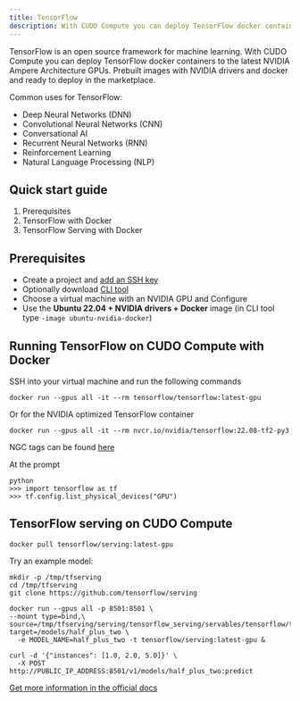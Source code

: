 ```yaml
---
title: TensorFlow
description: With CUDO Compute you can deploy TensorFlow docker containers to the latest NVIDIA Ampere Architecture GPUs.
---
```


TensorFlow is an open source framework for machine learning. With CUDO Compute you can deploy TensorFlow docker containers to the latest NVIDIA Ampere Architecture GPUs.
Prebuilt images with NVIDIA drivers and docker and ready to deploy in the marketplace.

Common uses for TensorFlow:

- Deep Neural Networks (DNN)
- Convolutional Neural Networks (CNN)
- Conversational AI
- Recurrent Neural Networks (RNN)
- Reinforcement Learning
- Natural Language Processing (NLP)

## Quick start guide

1. Prerequisites
2. TensorFlow with Docker
3. TensorFlow Serving with Docker

## Prerequisites

- Create a project and [add an SSH key](/tutorials/how-to-generate-ssh-keys)
- Optionally download [CLI tool](/cli-tool)
- Choose a virtual machine with an NVIDIA GPU and Configure
- Use the **Ubuntu 22.04 + NVIDIA drivers + Docker** image (in CLI tool type `-image ubuntu-nvidia-docker`)

## Running TensorFlow on CUDO Compute with Docker

SSH into your virtual machine and run the following commands

```shell
docker run --gpus all -it --rm tensorflow/tensorflow:latest-gpu
```

Or for the NVIDIA optimized TensorFlow container

```shell
docker run --gpus all -it --rm nvcr.io/nvidia/tensorflow:22.08-tf2-py3
```

NGC tags can be found [here](https://catalog.ngc.nvidia.com/orgs/nvidia/containers/tensorflow/tags)

At the prompt

```shell
python
>>> import tensorflow as tf
>>> tf.config.list_physical_devices("GPU")
```

## TensorFlow serving on CUDO Compute

```shell
docker pull tensorflow/serving:latest-gpu
```

Try an example model:

```shell
mkdir -p /tmp/tfserving
cd /tmp/tfserving
git clone https://github.com/tensorflow/serving
```

```shell
docker run --gpus all -p 8501:8501 \
--mount type=bind,\
source=/tmp/tfserving/serving/tensorflow_serving/servables/tensorflow/testdata/saved_model_half_plus_two_gpu,\
target=/models/half_plus_two \
  -e MODEL_NAME=half_plus_two -t tensorflow/serving:latest-gpu &
```

```shell
curl -d '{"instances": [1.0, 2.0, 5.0]}' \
  -X POST http://PUBLIC_IP_ADDRESS:8501/v1/models/half_plus_two:predict
```

[Get more information in the official docs](https://www.tensorflow.org/tfx/serving/docker#running_a_gpu_serving_image)

